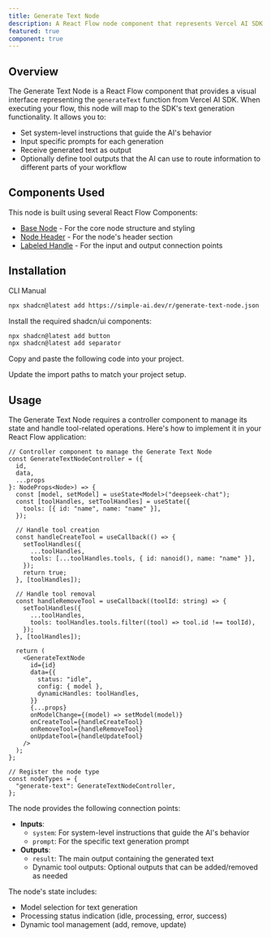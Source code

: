 ```yaml
---
title: Generate Text Node
description: A React Flow node component that represents Vercel AI SDK's text generation capabilities, featuring system instructions, prompts, and optional tool outputs
featured: true
component: true
---
```


<ComponentPreview name="generate-text-node-demo" description="An example of a Generate Text node with model selection and dynamic tool outputs" />

## Overview

The Generate Text Node is a React Flow component that provides a visual interface representing the `generateText` function from Vercel AI SDK. When executing your flow, this node will map to the SDK's text generation functionality. It allows you to:

- Set system-level instructions that guide the AI's behavior
- Input specific prompts for each generation
- Receive generated text as output
- Optionally define tool outputs that the AI can use to route information to different parts of your workflow

## Components Used

This node is built using several React Flow Components:
- [Base Node](https://reactflow.dev/components/nodes/base-node) - For the core node structure and styling
- [Node Header](https://reactflow.dev/components/nodes/node-header) - For the node's header section
- [Labeled Handle](https://reactflow.dev/components/handles/labeled-handle) - For the input and output connection points

## Installation

<Tabs defaultValue="cli">

<TabsList>
  <TabsTrigger value="cli">CLI</TabsTrigger>
  <TabsTrigger value="manual">Manual</TabsTrigger>
</TabsList>

<TabsContent value="cli">

```bash
npx shadcn@latest add https://simple-ai.dev/r/generate-text-node.json
```

</TabsContent>

<TabsContent value="manual">

<Steps>

<Step>Install the required shadcn/ui components:</Step>

```bash
npx shadcn@latest add button
npx shadcn@latest add separator
```

<Step>Copy and paste the following code into your project.</Step>

<ComponentSource name="generate-text-node" />

<Step>Update the import paths to match your project setup.</Step>

</Steps>

</TabsContent>

</Tabs>

## Usage

The Generate Text Node requires a controller component to manage its state and handle tool-related operations. Here's how to implement it in your React Flow application:

```tsx
// Controller component to manage the Generate Text Node
const GenerateTextNodeController = ({
  id,
  data,
  ...props
}: NodeProps<Node>) => {
  const [model, setModel] = useState<Model>("deepseek-chat");
  const [toolHandles, setToolHandles] = useState({
    tools: [{ id: "name", name: "name" }],
  });

  // Handle tool creation
  const handleCreateTool = useCallback(() => {
    setToolHandles({
      ...toolHandles,
      tools: [...toolHandles.tools, { id: nanoid(), name: "name" }],
    });
    return true;
  }, [toolHandles]);

  // Handle tool removal
  const handleRemoveTool = useCallback((toolId: string) => {
    setToolHandles({
      ...toolHandles,
      tools: toolHandles.tools.filter((tool) => tool.id !== toolId),
    });
  }, [toolHandles]);

  return (
    <GenerateTextNode
      id={id}
      data={{
        status: "idle",
        config: { model },
        dynamicHandles: toolHandles,
      }}
      {...props}
      onModelChange={(model) => setModel(model)}
      onCreateTool={handleCreateTool}
      onRemoveTool={handleRemoveTool}
      onUpdateTool={handleUpdateTool}
    />
  );
};

// Register the node type
const nodeTypes = {
  "generate-text": GenerateTextNodeController,
};
```

The node provides the following connection points:

- **Inputs**:
  - `system`: For system-level instructions that guide the AI's behavior
  - `prompt`: For the specific text generation prompt
- **Outputs**:
  - `result`: The main output containing the generated text
  - Dynamic tool outputs: Optional outputs that can be added/removed as needed

The node's state includes:
- Model selection for text generation
- Processing status indication (idle, processing, error, success)
- Dynamic tool management (add, remove, update)

